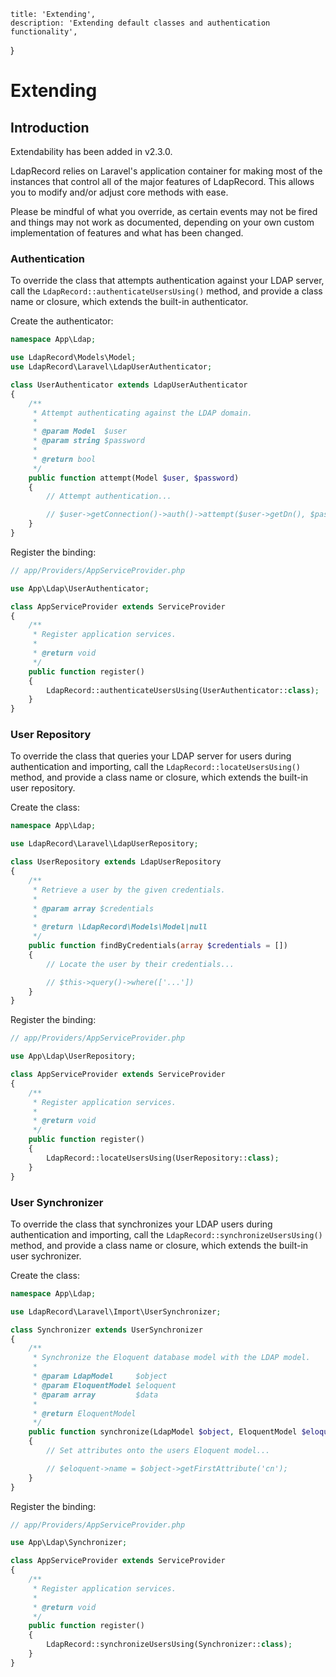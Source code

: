     title: 'Extending',
    description: 'Extending default classes and authentication functionality',
}

# Extending

## Introduction

<Important>
Extendability has been added in v2.3.0.
</Important>

LdapRecord relies on Laravel's application container for making most of the
instances that control all of the major features of LdapRecord. This
allows you to modify and/or adjust core methods with ease.

Please be mindful of what you override, as certain events may not be fired
and things may not work as documented, depending on your own custom
implementation of features and what has been changed.

### Authentication

To override the class that attempts authentication against your LDAP server,
call the `LdapRecord::authenticateUsersUsing()` method, and provide
a class name or closure, which extends the built-in authenticator.

Create the authenticator:

```php
namespace App\Ldap;

use LdapRecord\Models\Model;
use LdapRecord\Laravel\LdapUserAuthenticator;

class UserAuthenticator extends LdapUserAuthenticator
{
    /**
     * Attempt authenticating against the LDAP domain.
     *
     * @param Model  $user
     * @param string $password
     *
     * @return bool
     */
    public function attempt(Model $user, $password)
    {
        // Attempt authentication...

        // $user->getConnection()->auth()->attempt($user->getDn(), $password)...
    }
}
```

Register the binding:

```php
// app/Providers/AppServiceProvider.php

use App\Ldap\UserAuthenticator;

class AppServiceProvider extends ServiceProvider
{
    /**
     * Register application services.
     *
     * @return void
     */
    public function register()
    {
        LdapRecord::authenticateUsersUsing(UserAuthenticator::class);
    }
}
```

### User Repository

To override the class that queries your LDAP server for users during authentication
and importing, call the `LdapRecord::locateUsersUsing()` method, and provide
a class name or closure, which extends the built-in user repository.

Create the class:

```php
namespace App\Ldap;

use LdapRecord\Laravel\LdapUserRepository;

class UserRepository extends LdapUserRepository
{
    /**
     * Retrieve a user by the given credentials.
     *
     * @param array $credentials
     *
     * @return \LdapRecord\Models\Model|null
     */
    public function findByCredentials(array $credentials = [])
    {
        // Locate the user by their credentials...

        // $this->query()->where(['...'])
    }
}
```

Register the binding:

```php
// app/Providers/AppServiceProvider.php

use App\Ldap\UserRepository;

class AppServiceProvider extends ServiceProvider
{
    /**
     * Register application services.
     *
     * @return void
     */
    public function register()
    {
        LdapRecord::locateUsersUsing(UserRepository::class);
    }
}
```

### User Synchronizer

To override the class that synchronizes your LDAP users during authentication and
importing, call the `LdapRecord::synchronizeUsersUsing()` method, and provide
a class name or closure, which extends the built-in user sychronizer.

Create the class:

```php
namespace App\Ldap;

use LdapRecord\Laravel\Import\UserSynchronizer;

class Synchronizer extends UserSynchronizer
{
    /**
     * Synchronize the Eloquent database model with the LDAP model.
     *
     * @param LdapModel     $object
     * @param EloquentModel $eloquent
     * @param array         $data
     *
     * @return EloquentModel
     */
    public function synchronize(LdapModel $object, EloquentModel $eloquent, array $data = [])
    {
        // Set attributes onto the users Eloquent model...

        // $eloquent->name = $object->getFirstAttribute('cn');
    }
}
```

Register the binding:

```php
// app/Providers/AppServiceProvider.php

use App\Ldap\Synchronizer;

class AppServiceProvider extends ServiceProvider
{
    /**
     * Register application services.
     *
     * @return void
     */
    public function register()
    {
        LdapRecord::synchronizeUsersUsing(Synchronizer::class);
    }
}
```
